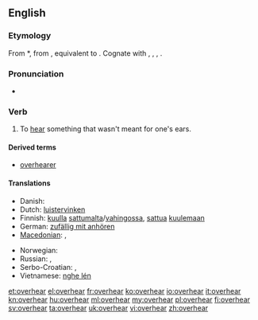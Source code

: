 ==English==

===Etymology===
From {{etyl|enm}} *{{term||overheren|lang=enm}}, from {{etyl|ang}} {{term|oferhieran|oferhīeran|to overhear, hear, disobey, disregard, neglect|lang=ang}}, equivalent to {{prefix|over|hear}}. Cognate with {{etyl|nl|-}} {{term|overhoren||to hear, hear about|lang=nl}}, {{etyl|de|-}} {{term|überhören||to not hear, ignore|lang=de}}, {{etyl|da|-}} {{term|overhøre||to overhear|lang=da}}, {{etyl|is|-}} {{term|yfirheyra||to hear|lang=is}}.

===Pronunciation===
* {{IPA|/ˈovəɻhiɻ/}}

===Verb===
{{en-verb|overhears|overhearing|overheard}}

# To [[hear]] something that wasn't meant for one's ears.

====Derived terms====
* [[overhearer]]

====Translations====
{{trans-top|To hear something that wasn't meant for one's ears}}
* Danish: {{t|da|overhøre}}
* Dutch: [[luistervinken]]
* Finnish: [[kuulla]] [[sattumalta]]/[[vahingossa]], [[sattua]] [[kuulla|kuulemaan]]
* German: [[zufällig mit anhören]]
* [[Macedonian]]: {{t|mk|наслушува|tr=naslúšuva}},  {{t|mk|наслушнува|tr=naslúšnuva}}
{{trans-mid}}
* Norwegian: {{t|no|overhøre}}
* Russian: {{t|ru|подслушивать|tr=podslúšivat'}} {{impf}}, {{t|ru|подслушать|tr=podslúšat'}} {{pf.}}
* Serbo-Croatian: {{t|sh|načuti|xs=Serbo-Croatian}},  {{t|sh|nasluhnuti|xs=Serbo-Croatian}}
* Vietnamese: [[nghe lén]]
{{trans-bottom}}

[[et:overhear]]
[[el:overhear]]
[[fr:overhear]]
[[ko:overhear]]
[[io:overhear]]
[[it:overhear]]
[[kn:overhear]]
[[hu:overhear]]
[[ml:overhear]]
[[my:overhear]]
[[pl:overhear]]
[[fi:overhear]]
[[sv:overhear]]
[[ta:overhear]]
[[uk:overhear]]
[[vi:overhear]]
[[zh:overhear]]